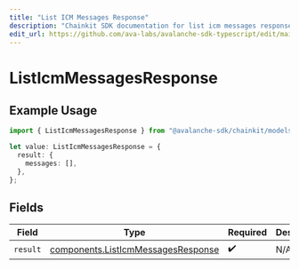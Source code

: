 ```yaml
---
title: "List ICM Messages Response"
description: "Chainkit SDK documentation for list icm messages response"
edit_url: https://github.com/ava-labs/avalanche-sdk-typescript/edit/main/chainkit/docs/models/operations/listicmmessagesresponse.md
---
```


# ListIcmMessagesResponse

## Example Usage

```typescript
import { ListIcmMessagesResponse } from "@avalanche-sdk/chainkit/models/operations";

let value: ListIcmMessagesResponse = {
  result: {
    messages: [],
  },
};
```

## Fields

| Field                                                                                    | Type                                                                                     | Required                                                                                 | Description                                                                              |
| ---------------------------------------------------------------------------------------- | ---------------------------------------------------------------------------------------- | ---------------------------------------------------------------------------------------- | ---------------------------------------------------------------------------------------- |
| `result`                                                                                 | [components.ListIcmMessagesResponse](https://github.com/ava-labs/avalanche-sdk-typescript/blob/main/chainkit/models/components/listicmmessagesresponse.md) | :heavy_check_mark:                                                                       | N/A                                                                                      |